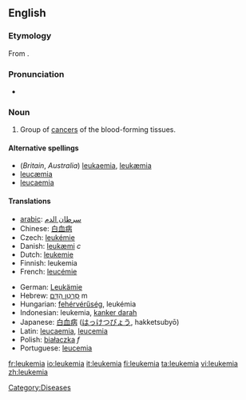 ==English==

===Etymology===
From {{Gr.}}.

===Pronunciation===
*{{IPA|/luˈkimiə/}}

===Noun===
{{en-noun|-}}

# {{cattag|US|oncology}} Group of [[cancer]]s of the blood-forming tissues.

====Alternative spellings====
*(''Britain'', ''Australia'') [[leukaemia]], [[leukæmia]]
* [[leucæmia]]
* [[leucaemia]]

====Translations====
{{trans-top}}
*[[arabic]]:  [[سرطان الدم]]
*Chinese: [[白血病]]
*Czech: [[leukémie]]
*Danish: [[leukæmi]] ''c''
*Dutch: [[leukemie]]
*Finnish: leukemia
*French: [[leucémie]]
{{trans-mid}}
*German: [[Leukämie]]
*Hebrew: [[סרטן הדם|סַרְטַן הַדָּם]] m
*Hungarian: [[fehérvérűség]], leukémia
*Indonesian: leukemia, [[kanker darah]]
*Japanese: [[白血病]] ([[はっけつびょう]], hakketsubyō)
*Latin: [[leucaemia]], [[leucemia]]
*Polish: [[białaczka]] ''f''
*Portuguese: [[leucemia]]
{{trans-bottom}}

[[Category:Diseases]]

[[fr:leukemia]]
[[io:leukemia]]
[[it:leukemia]]
[[fi:leukemia]]
[[ta:leukemia]]
[[vi:leukemia]]
[[zh:leukemia]]